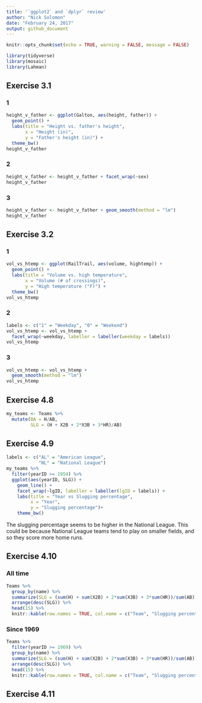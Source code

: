 ```yaml
---
title: '`ggplot2` and `dplyr` review'
author: "Nick Solomon"
date: "February 24, 2017"
output: github_document
---
```

```r
knitr::opts_chunk$set(echo = TRUE, warning = FALSE, message = FALSE)
```


```r
library(tidyverse)
library(mosaic)
library(Lahman)
```


## Exercise 3.1

### 1

```r
height_v_father <- ggplot(Galton, aes(height, father)) +
  geom_point() +
  labs(title = "Height vs. father's height", 
       x = "Height (in)", 
       y = "Father's height (in)") +
  theme_bw()
height_v_father
```

### 2

```r
height_v_father <- height_v_father + facet_wrap(~sex)
height_v_father
```

### 3

```r
height_v_father <- height_v_father + geom_smooth(method = "lm")
height_v_father
```


## Exercise 3.2

### 1

```r
vol_vs_htemp <- ggplot(RailTrail, aes(volume, hightemp)) +
  geom_point() +
  labs(title = "Volume vs. high temperature",
       x = "Volume (# of crossings)",
       y = "High temperature (°F)") +
  theme_bw()
vol_vs_htemp
```

### 2

```r
labels <- c("1" = "Weekday", "0" = "Weekend")
vol_vs_htemp <- vol_vs_htemp + 
  facet_wrap(~weekday, labeller = labeller(weekday = labels))
vol_vs_htemp
```

### 3

```r
vol_vs_htemp <- vol_vs_htemp + 
  geom_smooth(method = "lm")
vol_vs_htemp
```


## Exercise 4.8

```r
my_teams <- Teams %>% 
  mutate(BA = H/AB,
         SLG = (H + X2B + 2*X3B + 3*HR)/AB)
```


## Exercise 4.9

```r
labels <- c("AL" = "American League",
            "NL" = "National League")
my_teams %>% 
  filter(yearID >= 1954) %>% 
  ggplot(aes(yearID, SLG)) +
    geom_line() +
    facet_wrap(~lgID, labeller = labeller(lgID = labels)) +
    labs(title = "Year vs Slugging percentage",
         x = "Year",
         y = "Slugging percentage")+
    theme_bw()
```

The slugging percentage seems to be higher in the National League. This could be because National League teams tend to play on smaller fields, and so they score more home runs.

## Exercise 4.10

### All time

```r
Teams %>% 
  group_by(name) %>%
  summarize(SLG = (sum(H) + sum(X2B) + 2*sum(X3B) + 3*sum(HR))/sum(AB)) %>%
  arrange(desc(SLG)) %>% 
  head(15) %>% 
  knitr::kable(row.names = TRUE, col.name = c("Team", "Slugging percentage"))
```

### Since 1969

```r
Teams %>% 
  filter(yearID >= 1969) %>% 
  group_by(name) %>%
  summarize(SLG = (sum(H) + sum(X2B) + 2*sum(X3B) + 3*sum(HR))/sum(AB)) %>%
  arrange(desc(SLG)) %>% 
  head(15) %>% 
  knitr::kable(row.names = TRUE, col.name = c("Team", "Slugging percentage"))
```

## Exercise 4.11


